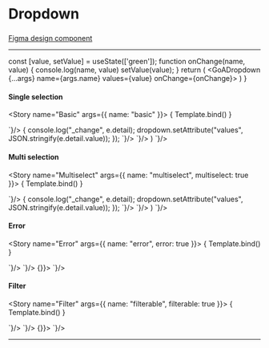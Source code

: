 
<Meta title="Components/Dropdown" />

# Dropdown

###

[Figma design component](https://www.figma.com/file/3pb2IK8s2QUqWieH79KdN7/%E2%9D%96-Components-%7C-DIO-DS?node-id=700%3A7316)

---

  const [value, setValue] = useState(['green']);
  function onChange(name, value) {
    console.log(name, value)
    setValue(value);
  }
  return (
    <GoADropdown {...args} name={args.name} values={value} onChange={onChange}>
      <GoADropdownOption name={args.name} value="red" label="Red" />
      <GoADropdownOption name={args.name} value="green" label="Green" />
      <GoADropdownOption name={args.name} value="blue" label="Blue" />
    </GoADropdown>
  )
}

#### Single selection

<Story name="Basic" args={{ name: "basic" }}>
  { Template.bind() }
</Story>

<Tabs>
  <Tab label="Web Component">
    <CodeSnippet lang="html" code={`
      <goa-dropdown id="dropdown" name="colors">
        <goa-dropdown-item value="red" name="colors" label="Red" />
        <goa-dropdown-item value="green" name="colors" label="Green" />
        <goa-dropdown-item value="blue" name="colors" label="Blue" />
      </goa-dropdown>
    `}/>
    <CodeSnippet lang="js" code={`
      var dropdown = document.getElementById("dropdown");
      dropdown.addEventListener("_change", e => {
        console.log("_change", e.detail);
        dropdown.setAttribute("values", JSON.stringify(e.detail.value));
      });
    `}/>
  </Tab>
  <Tab label="Angular">
    <CodeSnippet lang="html" code={`
      <goa-dropdown name="colors"
          placeholder="Select a user"
          [values]="selectedColors"
          (_change)="selectColor($event)">
          <goa-dropdown-item
            name="colors"
            *ngFor="let color of colors"
            [value]="color"
            [label]="color"
          >
          </goa-dropdown-item>
      </goa-dropdown>
    `}/>
    <CodeSnippet lang="js" code={`
      export class MyComponent {
        colors: string[] = ['red', 'green', 'blue'];
        selectedColors: string[] = ['red'];
        selectColor(event: any) {
          this.selectedColors = event.detail.value;
        }
      }
    `}/>
  </Tab>
  <Tab label="React">
    <CodeSnippet lang="tsx" code={`
      const [values, setValues] = useState(['green']);
      function onChange(name, values) {
        setValues(values);
      }
      return (
        <GoADropdown name="colors" values={values} onChange={onChange}>
          <GoADropdownOption name="colors" value="red" label="Red" />
          <GoADropdownOption name="colors" value="green" label="Green" />
          <GoADropdownOption name="colors" value="blue" label="Blue" />
        </GoADropdown>
      )
    `}/>
  </Tab>
</Tabs>


#### Multi selection
<Story name="Multiselect" args={{ name: "multiselect", multiselect: true }}>
  { Template.bind() }
</Story>

<Tabs>
  <Tab label="Web Component">
    <CodeSnippet lang="html" code={`
      <goa-dropdown id="dropdown" name="colors" multiselect="true">
        <goa-dropdown-item value="red" name="colors" label="Red" />
        <goa-dropdown-item value="green" name="colors" label="Green" />
        <goa-dropdown-item value="blue" name="colors" label="Blue" />
      </goa-dropdown>
    `}/>
    <CodeSnippet lang="js" code={`
      var dropdown = document.getElementById("dropdown");
      dropdown.addEventListener("_change", e => {
        console.log("_change", e.detail);
        dropdown.setAttribute("values", JSON.stringify(e.detail.value));
      });
    `}/>
  </Tab>
  <Tab label="Angular">
    <CodeSnippet lang="html" code={`
      <goa-dropdown name="colors"
          placeholder="Select a user"
          multiselect="true"
          [values]="selectedColors"
          (_change)="selectColor($event)">
          <goa-dropdown-item
            name="colors"
            *ngFor="let color of colors"
            [value]="color"
            [label]="color"
          >
          </goa-dropdown-item>
      </goa-dropdown>
    `}/>
    <CodeSnippet lang="js" code={`
      export class MyComponent {
        colors: string[] = ['red', 'green', 'blue'];
        selectColor(event: any) {
          this.selectedColors = event.detail.value
        }
      }
    `}/>
  </Tab>
  <Tab label="React">
    <CodeSnippet lang="tsx" code={`
      const [values, setValues] = useState(['green']);
      function onChange(name, values) {
        setValues(values);
      }
      return (
        <GoADropdown name="colors" multiselect={true} values={values} onChange={onChange}>
          <GoADropdownOption name="colors" value="red" label="Red" />
          <GoADropdownOption name="colors" value="green" label="Green" />
          <GoADropdownOption name="colors" value="blue" label="Blue" />
        </GoADropdown>
      )
    `}/>
  </Tab>
</Tabs>


#### Error
<Story name="Error" args={{ name: "error", error: true }}>
  { Template.bind() }
</Story>

<Tabs>
  <Tab label="Web Component">
    <CodeSnippet lang="html" code={`
      <goa-dropdown id="dropdown" name="colors" error="true">
        <goa-dropdown-item value="red" name="colors" label="Red" />
        <goa-dropdown-item value="green" name="colors" label="Green" />
        <goa-dropdown-item value="blue" name="colors" label="Blue" />
      </goa-dropdown>
    `}/>
  </Tab>
  <Tab label="Angular">
    <CodeSnippet lang="html" code={`
      <goa-dropdown name="colors" placeholder="Select a user" error="true">
        <goa-dropdown-item value="red" name="colors" label="Red"></goa-dropdown-item>
        <goa-dropdown-item value="green" name="colors" label="Green"></goa-dropdown-item>
        <goa-dropdown-item value="blue" name="colors" label="Blue"></goa-dropdown-item>
      </goa-dropdown>
    `}/>
  </Tab>
  <Tab label="React">
    <CodeSnippet lang="tsx" code={`
      <GoADropdown name="colors" error={true} values={values} onChange={() => {}}>
        <GoADropdownOption name="colors" value="red" label="Red" />
        <GoADropdownOption name="colors" value="green" label="Green" />
        <GoADropdownOption name="colors" value="blue" label="Blue" />
      </GoADropdown>
    `}/>
  </Tab>
</Tabs>

#### Filter
<Story name="Filter" args={{ name: "filterable", filterable: true }}>
  { Template.bind() }
</Story>

<Tabs>
  <Tab label="Web Component">
    <CodeSnippet lang="html" code={`
      <goa-dropdown id="dropdown" name="colors" filterable="true">
        <goa-dropdown-item value="red" name="colors" label="Red" />
        <goa-dropdown-item value="green" name="colors" label="Green" />
        <goa-dropdown-item value="blue" name="colors" label="Blue" />
      </goa-dropdown>
    `}/>
  </Tab>
  <Tab label="Angular">
    <CodeSnippet lang="html" code={`
      <goa-dropdown name="colors" placeholder="Select a user" filterable="true">
        <goa-dropdown-item value="red" name="colors" label="Red"></goa-dropdown-item>
        <goa-dropdown-item value="green" name="colors" label="Green"></goa-dropdown-item>
        <goa-dropdown-item value="blue" name="colors" label="Blue"></goa-dropdown-item>
      </goa-dropdown>
    `}/>
  </Tab>
  <Tab label="React">
    <CodeSnippet lang="tsx" code={`
      <GoADropdown name="colors" filterable={true} values={values} onChange={() => {}}>
        <GoADropdownOption name="colors" value="red" label="Red" />
        <GoADropdownOption name="colors" value="green" label="Green" />
        <GoADropdownOption name="colors" value="blue" label="Blue" />
      </GoADropdown>
    `}/>
  </Tab>
</Tabs>


---

<SupportInfo />
